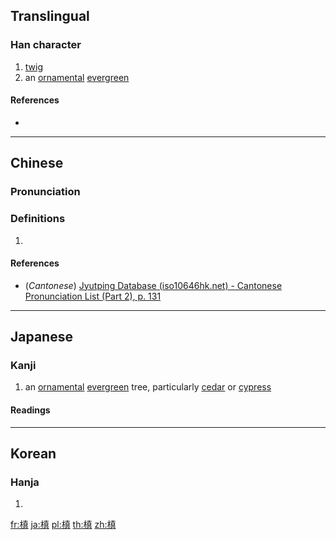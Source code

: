 {{also|槇}}
==Translingual==

===Han character===
{{Han char|rn=75|rad=木|as=10|sn=14|four=44981|canj=DJBC|ids=⿰木真}}

# [[twig]]
# an [[ornamental]] [[evergreen]] {{gloss|''[[Podocarpus]]''}}

====References====
* {{Han ref|kx=0546.251|hdz=21266.090|uh=69D9|ud=27097|bh=E25C|bd=57948}}

----

==Chinese==
{{zh-forms}}

===Pronunciation===
{{zh-pron
|m=diān
|c=din1
|mc=y
|oc=y
|ma=
|cat=n,pn
}}

===Definitions===
# {{rfdef|lang=zh}}

====References====
* (''Cantonese'') [http://www.iso10646hk.net/jp/document/download.jsp Jyutping Database (iso10646hk.net) - Cantonese Pronunciation List (Part 2), p. 131]

----

==Japanese==

===Kanji===
{{ja-kanji|grade=|rs=木10}}

# an [[ornamental]] [[evergreen]] tree, particularly [[cedar]] or [[cypress]]

====Readings====
{{ja-readings
|goon=[[てん]] (ten), [[しん]] (shin)
|kanon=[[てん]] (ten), [[しん]] (shin)
|kun=[[こずえ]] (kozue), [[まき]] (maki)
}}

----

==Korean==

===Hanja===
{{ko-hanja|hangeul=전|eumhun=|rv=jeon|mr=chŏn|y=cen}}

# {{defn|lang=ko|sort=木10}}

[[fr:槙]]
[[ja:槙]]
[[pl:槙]]
[[th:槙]]
[[zh:槙]]